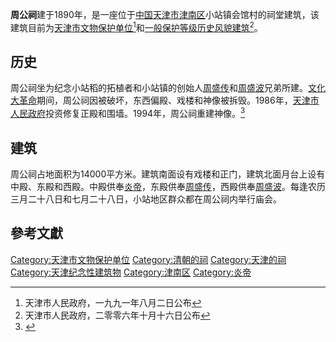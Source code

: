 {{文物保护单位
| 级别 = 省级
| 省区市 = 天津市
| 名称 = 周公祠
| 图片 = 
| 编号 = 2-14
| 分类 = 古建筑及历史纪念建筑物
| 时代 = [[清朝|清]]
| 所在 = [[天津市|天津市]][[津南区|津南区]]
| 登录 = 1991年8月2日
}} 

'''周公祠'''建于1890年，是一座位于[[中华人民共和国|中国]][[天津市|天津市]][[津南区|津南区]]小站镇会馆村的祠堂建筑，该建筑目前为[[天津市文物保护单位|天津市文物保护单位]]<ref>天津市人民政府，一九九一年八月二日公布</ref>和[[天津历史风貌建筑|一般保护等级历史风貌建筑]]<ref>天津市人民政府，二零零六年十月十六日公布</ref>。

== 历史 ==
周公祠坐为纪念小站稻的拓植者和小站镇的创始人[[周盛传|周盛传]]和[[周盛波|周盛波]]兄弟所建。[[文化大革命|文化大革命]]期间，周公祠因被破坏，东西偏殿、戏楼和神像被拆毁。1986年，[[天津市人民政府|天津市人民政府]]投资修复正殿和围墙。1994年，周公祠重建神像。<ref>{{Cite web |url=http://www.xjlxw.com/hb/tjly/jingdian/10201.html |title=周公祠 |access-date=2011-09-22 |archive-date=2021-04-15 |archive-url=https://web.archive.org/web/20210415133104/https://www.xjlxw.com/hb/tjly/jingdian/10201.html |dead-url=no }}</ref>

== 建筑 ==
{{天津历史风貌建筑
| 省区市 = 天津市
| 名称 = 周公祠
| 图片 = 
| 编号 = 
| 等级 = 一般保护
| 时代 = 1890年
| 所在 = [[天津市|天津市]][[津南区|津南区]]
| 公布 = 2006年10月16日
}}
周公祠占地面积为14000平方米。建筑南面设有戏楼和正门，建筑北面月台上设有中殿、东殿和西殿。中殿供奉[[炎帝|炎帝]]，东殿供奉[[周盛传|周盛传]]，西殿供奉[[周盛波|周盛波]]。每逢农历三月二十八日和七月二十八日，小站地区群众都在周公祠内举行庙会。 

==參考文獻== 
<div class="references-small"> 
<references /> 
</div> 

{{老天津卫}}
{{天津市名人故居}} 
{{天津市文物保护单位}}
[[Category:天津市文物保护单位|Category:天津市文物保护单位]]
[[Category:清朝的祠|Category:清朝的祠]]
[[Category:天津的祠|Category:天津的祠]]
[[Category:天津纪念性建筑物|Category:天津纪念性建筑物]]
[[Category:津南区|Category:津南区]]
[[Category:炎帝|Category:炎帝]]